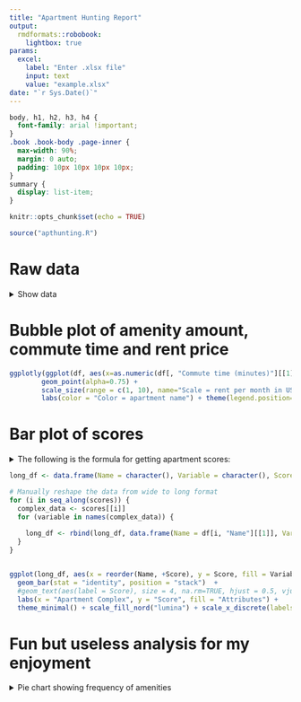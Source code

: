 ---
title: "Apartment Hunting Report"
output: 
  rmdformats::robobook:
    lightbox: true
params:
  excel:
    label: "Enter .xlsx file"
    input: text
    value: "example.xlsx"
date: "`r Sys.Date()`"
---

```{css, echo=FALSE}
body, h1, h2, h3, h4 {
  font-family: arial !important;
}
.book .book-body .page-inner {
  max-width: 90%;
  margin: 0 auto;
  padding: 10px 10px 10px 10px;
}
summary {
  display: list-item;
}
```

```{r echo=FALSE, setup, include=FALSE}
knitr::opts_chunk$set(echo = TRUE)
```


```{r, echo=FALSE, warning=FALSE, message=FALSE}
source("apthunting.R")
```

# Raw data
<details>
<summary>Show data</summary>
```{r, echo=FALSE, warning=FALSE, message=FALSE}
knitr::kable(df, format="markdown")
```
</details>

# Bubble plot of amenity amount, commute time and rent price

```{r, echo=FALSE, out.width="95%", out.height="95%", fig.width=20, fig.height=15}
ggplotly(ggplot(df, aes(x=as.numeric(df[, "Commute time (minutes)"][[1]]), y=as.numeric(amenities_amts), size=as.numeric(df[, "Rent per month (total)"][[1]]), text=paste("Apartment name:", df[, "Name"][[1]], "\nCommute time (minutes):", df[, "Commute time (minutes)"][[1]], "\nAmount of amenities:", amenities_amts ,"\nTotal rent per month (USD):", df[, "Rent per month (total)"][[1]]), color=as.factor(df[, "Name"][[1]]))) +
        geom_point(alpha=0.75) + 
        scale_size(range = c(1, 10), name="Scale = rent per month in USD") + 
        labs(color = "Color = apartment name") + theme(legend.position="none") + theme_light() + labs(x="Commute time (minutes)", y="Amount of amenities") + scale_color_nord("lumina") + xlim(5,21) + ylim(0, 10) + guides(colour = guide_legend(override.aes = list(size=10))), tooltip="text")

```


# Bar plot of scores
<details>
<summary>The following is the formula for getting apartment scores:</summary>
((1500 - rent) * 0.45) + (bedrooms * 100) + (bathrooms * 100) + (kitchens * 50) + (offices * 100)
+ ((30 - commute_time) * 10) + (pet_friendly * 100) + (furnished * 100) + (count_of_other_amenities * 50)
</details>
```{r, echo=FALSE, fig.width=17, fig.height=8, warning=FALSE}
long_df <- data.frame(Name = character(), Variable = character(), Score = numeric(), stringsAsFactors = FALSE)

# Manually reshape the data from wide to long format
for (i in seq_along(scores)) {
  complex_data <- scores[[i]]
  for (variable in names(complex_data)) {
    
    long_df <- rbind(long_df, data.frame(Name = df[i, "Name"][[1]], Variable = variable, Score = complex_data[[variable]]))
  }
}


ggplot(long_df, aes(x = reorder(Name, +Score), y = Score, fill = Variable)) + 
  geom_bar(stat = "identity", position = "stack")  + 
  #geom_text(aes(label = Score), size = 4, na.rm=TRUE, hjust = 0.5, vjust = 1.25, position = "stack", color="white") +
  labs(x = "Apartment Complex", y = "Score", fill = "Attributes") +
  theme_minimal() + scale_fill_nord("lumina") + scale_x_discrete(labels = label_wrap(12))
```

# Fun but useless analysis for my enjoyment
<details>
<summary>Pie chart showing frequency of amenities</summary>
```{r, echo=FALSE, warning=FALSE, message=FALSE}
temp = data.frame(freq=frequencies, names=u_amenities)
ggplot(temp, aes(x="", y=as.numeric(frequencies), fill=u_amenities)) +
  geom_bar(stat="identity") + coord_polar("y", start=0) + 
  theme_void() + scale_fill_nord("lumina") + labs(y="# of apartments with this amenity", fill="Amenities")
```
</details>